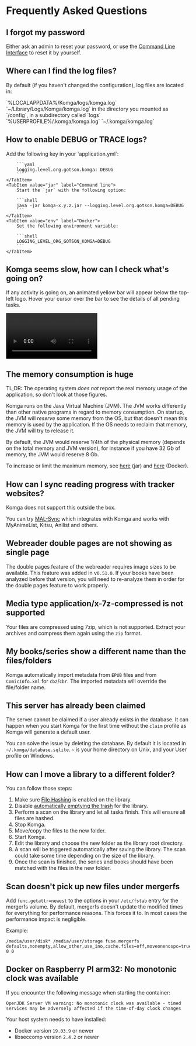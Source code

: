 
# Frequently Asked Questions

## I forgot my password

Either ask an admin to reset your password, or use the [Command Line Interface](/guides/cli.md#reset-password-for-a-user) to reset it by yourself.

## Where can I find the log files?

By default (if you haven't changed the configuration), log files are located in:

<Tabs>
    <TabItem value="windows" label="Windows App">
        `%LOCALAPPDATA%/Komga/logs/komga.log`
    </TabItem>
    <TabItem value="macos" label="macOS">
        `~/Library/Logs/Komga/komga.log`
    </TabItem>
    <TabItem value="docker" label="Docker">
        in the directory you mounted as `/config`, in a subdirectory called `logs`
    </TabItem>
    <TabItem value="windows-jar" label="Windows jar">
        `%USERPROFILE%/.komga/komga.log`
    </TabItem>
    <TabItem value="unix-jar" label="macOS/Linux/Unix jar">
        `~/.komga/komga.log`
    </TabItem>
</Tabs>

## How to enable DEBUG or TRACE logs?

<Tabs>
    <TabItem value="yaml" label="Application.yml">
        Add the following key in your `application.yml`:

        ```yaml
        logging.level.org.gotson.komga: DEBUG
        ```
    </TabItem>
    <TabItem value="jar" label="Command line">
        Start the `jar` with the following option:

        ```shell
        java -jar komga-x.y.z.jar --logging.level.org.gotson.komga=DEBUG
        ```
    </TabItem>
    <TabItem value="env" label="Docker">
        Set the following environment variable:

        ```shell
        LOGGING_LEVEL_ORG_GOTSON_KOMGA=DEBUG
        ```
    </TabItem>
</Tabs>

## Komga seems slow, how can I check what's going on?

If any activity is going on, an animated yellow bar will appear below the top-left logo. Hover your cursor over the bar to see the details of all pending tasks.

<video controls width="250">
    <source src="/assets/media/faq/server-activity.webm"
            type="video/webm" />
    Sorry, your browser doesn't support embedded videos.
</video>

## The memory consumption is huge

TL;DR: The operating system _does not_ report the real memory usage of the application, so don't look at those figures.

Komga runs on the Java Virtual Machine (JVM). The JVM works differently than other native programs in regard to memory consumption.
On startup, the JVM will _reserve_ some memory from the OS, but that doesn't mean this memory is used by the application. If the OS needs to reclaim that memory, the JVM will try to release it.

By default, the JVM would reserve 1/4th of the physical memory (depends on the total memory and JVM version), for instance if you have 32 Gb of memory, the JVM would reserve 8 Gb.

To increase or limit the maximum memory, see [here](/installation/jar.md#increase-memory-limit) (jar) and [here](/installation/docker.md#increase-memory-limit) (Docker).

## How can I sync reading progress with tracker websites?

Komga does not support this outside the box.

You can try [MAL-Sync](https://github.com/MALSync/MALSync) which integrates with Komga and works with MyAnimeList, Kitsu, Anilist and others.

## Webreader double pages are not showing as single page

The double pages feature of the webreader requires image sizes to be available. This feature was added in v`0.51.0`. If your books have been analyzed before that version, you will need to re-analyze them in order for the double pages feature to work properly.

## Media type application/x-7z-compressed is not supported

Your files are compressed using 7zip, which is not supported. Extract your archives and compress them again using the `zip` format.

## My books/series show a different name than the files/folders

Komga automatically import metadata from `EPUB` files and from `ComicInfo.xml` for `cbz`/`cbr`. The imported metadata will override the file/folder name.

## This server has already been claimed

The server cannot be claimed if a user already exists in the database. It can happen when you start Komga for the first time without the `claim` profile as Komga will generate a default user.

You can solve the issue by deleting the database. By default it is located in `~/.komga/database.sqlite`. `~` is your home directory on Unix, and your User profile on Windows.

## How can I move a library to a different folder?

You can follow those steps:
1. Make sure [File Hashing](/guides/libraries.md#compute-hash-for-files) is enabled on the library.
2. Disable [automatically emptying the trash](/guides/trash.md#automatically-empty-trash) for the library.
3. Perform a scan on the library and let all tasks finish. This will ensure all files are hashed.
4. Stop Komga.
5. Move/copy the files to the new folder.
6. Start Komga.
7. Edit the library and choose the new folder as the library root directory.
8. A scan will be triggered automatically after saving the library. The scan could take some time depending on the size of the library.
9. Once the scan is finished, the series and books should have been matched with the files in the new folder.

## Scan doesn't pick up new files under mergerfs 

Add `func.getattr=newest` to the options in your `/etc/fstab` entry for the mergerfs volume. By default, mergerfs doesn't update the modified times for everything for performance reasons. This forces it to. In most cases the performance impact is negligible. 

Example:

```shell
/media/user/disk* /media/user/storage fuse.mergerfs defaults,nonempty,allow_other,use_ino,cache.files=off,moveonenospc=true,dropcacheonclose=true,minfreespace=50G,category.create=mfs,func.getattr=newest,fsname=mergerfs 0 0
```

## Docker on Raspberry PI arm32: No monotonic clock was available

If you encounter the following message when starting the container:

```log
OpenJDK Server VM warning: No monotonic clock was available - timed services may be adversely affected if the time-of-day clock changes
```

Your host system needs to have installed:
- Docker version `19.03.9` or newer
- libseccomp version `2.4.2` or newer
